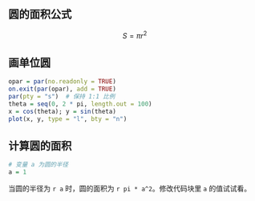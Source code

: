 ## 圆的面积公式

$$
S = \pi r^2
$$

## 画单位圆

```r
opar = par(no.readonly = TRUE)
on.exit(par(opar), add = TRUE)
par(pty = "s")  # 保持 1:1 比例
theta = seq(0, 2 * pi, length.out = 100)
x = cos(theta); y = sin(theta)
plot(x, y, type = "l", bty = "n")
```

## 计算圆的面积

```r
# 变量 a 为圆的半径
a = 1
```

当圆的半径为 `r a` 时，圆的面积为 `r pi * a^2`。修改代码块里 `a` 的值试试看。

